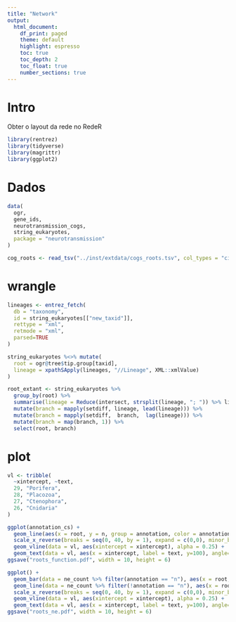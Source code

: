 ```yaml
---
title: "Network"
output:
  html_document:
    df_print: paged
    theme: default
    highlight: espresso
    toc: true
    toc_depth: 2
    toc_float: true
    number_sections: true
---
```

# Intro
Obter o layout da rede no RedeR
```r
library(rentrez)
library(tidyverse)
library(magrittr)
library(ggplot2)
```

# Dados
```r
data(
  ogr,
  gene_ids,
  neurotransmission_cogs,
  string_eukaryotes,
  package = "neurotransmission"
)

cog_roots <- read_tsv("../inst/extdata/cogs_roots.tsv", col_types = "ci")
```

# wrangle
```r
lineages <- entrez_fetch(
  db = "taxonomy",
  id = string_eukaryotes[["new_taxid"]],
  rettype = "xml",
  retmode = "xml",
  parsed=TRUE
)

string_eukaryotes %<>% mutate(
  root = ogr@tree$tip.group[taxid],
  lineage = xpathSApply(lineages, "//Lineage", XML::xmlValue)
)

root_extant <- string_eukaryotes %>%
  group_by(root) %>%
  summarise(lineage = Reduce(intersect, strsplit(lineage, "; ")) %>% list) %>%
  mutate(branch = mapply(setdiff, lineage, lead(lineage))) %>%
  mutate(branch = mapply(setdiff,  branch,  lag(lineage))) %>%
  mutate(branch = map(branch, 1)) %>%
  select(root, branch)
```

# plot
```r
vl <- tribble(
  ~xintercept, ~text,
  29, "Porifera",
  28, "Placozoa",
  27, "Ctenophora",
  26, "Cnidaria"
)

ggplot(annotation_cs) +
  geom_line(aes(x = root, y = n, group = annotation, color = annotation)) +
  scale_x_reverse(breaks = seq(0, 40, by = 1), expand = c(0,0), minor_breaks = NULL) +
  geom_vline(data = vl, aes(xintercept = xintercept), alpha = 0.25) +
  geom_text(data = vl, aes(x = xintercept, label = text, y=100), angle=90, hjust=0)
ggsave("roots_function.pdf", width = 10, height = 6)

ggplot() +
  geom_bar(data = ne_count %>% filter(annotation == "n"), aes(x = root, y = n), fill = "#999999", stat = "identity") +
  geom_line(data = ne_count %>% filter(!annotation == "n"), aes(x = root, y = n, group = annotation, color = annotation), size = 2) +
  scale_x_reverse(breaks = seq(0, 40, by = 1), expand = c(0,0), minor_breaks = NULL) +
  geom_vline(data = vl, aes(xintercept = xintercept), alpha = 0.25) +
  geom_text(data = vl, aes(x = xintercept, label = text, y=100), angle=90, hjust=0)
ggsave("roots_ne.pdf", width = 10, height = 6)
```

